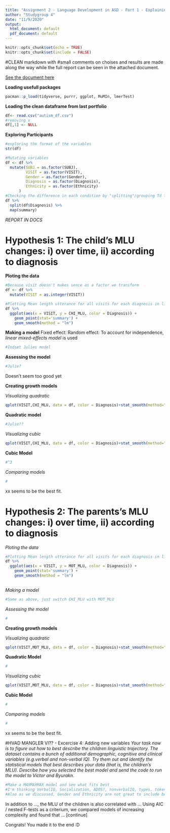 ```yaml
---
title: "Assignment 2 - Language Development in ASD - Part 1 - Explaining development"
author: "Studygroup 4"
date: "11/9/2020"
output:
  html_document: default
  pdf_document: default
---
```


```r
knitr::opts_chunk$set(echo = TRUE)
knitr::opts_chunk$set(include = FALSE)
```

#CLEAN markdown with 
#small comments on choises and results are made along the way while the full report can be seen in the attached document.

[See the document here](https://docs.google.com/document/d/1LtrmpRjy1SYCNhrBuOoLZX5uBSWwxAVzhSJ664kV0XU/edit?usp=sharing)

**Loading usefull packages**

```r
pacman::p_load(tidyverse, purrr, ggplot, MuMIn, lmerTest)
```


**Loading the clean dataframe from last portfolio**

```r
df<- read.csv("autism_df.csv")
#removing x 
df[,1] <- NULL
```

**Exploring Participants** 

```r
#exploring the format of the variables
str(df)

#Mutating variables
df <- df %>% 
  mutate(SUBJ = as.factor(SUBJ),
         VISIT = as.factor(VISIT),
         Gender = as.factor(Gender),
         Diagnosis = as.factor(Diagnosis),
         Ethnicity = as.factor(Ethnicity)
      ) 
#Checking the difference in each condition by "splitting"/grouping Td from ASD 
df %>%
  split(df$Diagnosis) %>%
  map(summary)

```

*REPORT IN DOCS*

# Hypothesis 1: The child's MLU changes: i) over time, ii) according to diagnosis

**Ploting the data**
```r
#Because visit doesn't makes sence as a factor we transform
df <- df %>% 
  mutate(VISIT = as.integer(VISIT))
```

```r
#Plotting Mean length utterance for all visits for each diagnosis in linear
df %>%
  ggplot(aes(x = VISIT, y = CHI_MLU, color = Diagnosis)) +
    geom_point(stat='summary') + 
    geom_smooth(method = "lm") 

```

**Making a model**
Fixed effect: 
Random effect: 
To account for independence, *linear mixed-effects model* is used
```r
#Indsæt Julies model
```

**Assessing the model**
```r
#Julie?
```

Doesn't seem too good yet

**Creating growth models**

*Visualizing  quadratic*
```r
qplot(VISIT,CHI_MLU, data = df, color = Diagnosis)+stat_smooth(method="lm", formula="y~poly(x,2)")
```

**Quadratic model**
```r
#Julie??
```

*Visualizing cubic*
```r
qplot(VISIT,CHI_MLU, data = df, color = Diagnosis)+stat_smooth(method="lm", formula="y~poly(x,3)")
```

**Cubic Model**
```r
#^3 
```


*Comparing models*
```r
#
```

xx seems to be the best fit.

# Hypothesis 2: The parents's MLU changes: i) over time, ii) according to diagnosis

*Ploting the data*

```r
#Plotting Mean length utterance for all visits for each diagnosis in linear
df %>%
  ggplot(aes(x = VISIT, y = MOT_MLU, color = Diagnosis)) +
    geom_point(stat='summary') + 
    geom_smooth(method = "lm") 
  
```

*Making a model*

```r
#Same as above, just switch CHI_MLU with MOT_MLU
```

*Assessing the model*
```r
#
```

**Creating growth models**

*Visualizing quadratic*
```r
qplot(VISIT,MOT_MLU, data = df, color = Diagnosis)+stat_smooth(method="lm", formula="y~poly(x,2)")
```

**Quadratic Model**
```r
#
```


*Visualizing cubic*
```r
qplot(VISIT,MOT_MLU, data = df, color = Diagnosis)+stat_smooth(method="lm", formula="y~poly(x,3)")
```

**Cubic Model**
```r
#
```


*Comparing models*
```r
#
```

xx seems to be the best fit.


#HVAD MANGLER VI??
- Excercise 4: Adding new variables
  *Your task now is to figure out how to best describe the children linguistic trajectory. The dataset contains a bunch of additional demographic, cognitive and clinical variables (e.g.verbal and non-verbal IQ). Try them out and identify the statistical models that best describes your data (that is, the children's MLU). Describe how you selected the best model and send the code to run the model to Victor and Byurakn.*
  
```r
#Make a MAXMAXMAX model and see what fits best
#I'm thinking VerbalIQ, Socialization, ADOS?, nonverbalIQ, types, tokens are nice !
#Also as we discussed, Gender and Ethnicity are not great to include because of poor representation in both groups

```

In addition to ..., the MLU of the children is also correlated with ...
Using AIC / nested F-tests as a criterium, we compared models of increasing complexity and found that … [continue]


Congrats! You made it to the end :D 

